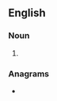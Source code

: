 ==English==

===Noun===
{{head|en|noun plural form}}

# {{plural of|cyclobutane|lang=en}}

===Anagrams===
* {{anagrams|en|bouncy castle}}